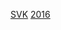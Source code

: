 {{National squad
 | name      = 2016年歐洲國家盃斯洛伐克參賽名單
 | bg        = #0B4EA2
 | fg        = white
 | bordercolor = #EE1C25
 | country   = 斯洛伐克
 | comp link   = 2016年歐洲足球錦標賽
 | comp        = 2016年-{zh-hans:欧洲足球锦标赛;zh-hk:歐洲國家盃;zh-tw:歐洲足球錦標賽;}-
 | p1        = [[扬·穆哈|-{zh-hans:穆哈;zh-hk:穆查;zh-tw:穆查;}-]]
 | p2        = [[彼得·柏卡歷克|-{zh-hans:佩卡里克;zh-hk:柏卡歷克;zh-tw:佩卡里克;}-]]
 | p3        = [[馬田·史基泰爾|-{zh-hans:什克特尔;zh-hk:史基泰爾;zh-tw:斯科特爾;}-]] [[File:Captain sports.svg|10px|link=隊長 (足球)|alt=队长]]
 | p4        = [[扬·杜里卡|-{zh-hans:杜里卡;zh-hk:杜力卡;zh-tw:杜力卡;}-]]
 | p5        = [[羅拔·基安巴|-{zh-hans:真贝尔;zh-hk:基安巴}-]]
 | p6        = [[揚·格雷古什|-{zh-hans:格雷古什;zh-hk:基古斯;zh-tw:格雷古什;}-]]
 | p7        = [[弗拉迪米尔·魏斯 (1989年)|-{zh-hans:魏斯;zh-hk:韋斯;zh-tw:魏斯;}-]]
 | p8        = [[安德烈·杜達|杜達]]
 | p9        = [[斯坦尼斯拉夫·塞斯塔克|-{zh-hans:谢斯塔克;zh-hk:施斯達克}-]]
 | p10       = [[米罗斯拉夫·斯托赫|-{zh-hans:斯托赫;zh-hk:史杜治;zh-tw:斯托奇;}-]]
 | p11       = [[亞當·涅梅茨|-{zh-hans:涅梅茨;zh-hk:尼米錫}-]]
 | p12       = [[揚·諾沃塔|-{zh-hans:诺沃塔;zh-hk:路禾達;zh-tw:諾沃塔;}-]]
 | p13       = [[帕特里克·赫羅索夫斯基|-{zh-hans:赫罗绍夫斯基;zh-hk:夏洛蘇夫斯基;zh-tw:赫羅索夫斯基;}-]]
 | p14       = [[米兰·什克里尼亚尔|-{zh-hans:什克里尼亚尔;zh-hk:史堅尼亞}-]]
 | p15       = [[托馬斯·胡博坎|-{zh-hans:胡博坎;zh-hk:侯保根}-]]
 | p16       = [[科内爾·薩拉塔|-{zh-hans:绍拉陶;zh-hk:沙拉達}-]]
 | p17       = [[馬歷·咸錫|-{zh-hans:哈姆西克;zh-hk:咸錫;zh-tw:漢西克;}-]]
 | p18       = [[杜桑·斯文托|-{zh-hans:什文托;zh-hk:施雲圖;zh-tw:斯文托;}-]]
 | p19       = [[尤拉伊·库茨卡|-{zh-hans:库茨卡; zh-hk:古斯卡}-]]
 | p20       = [[羅伯特·馬克|馬克]]
 | p21       = [[米夏爾·杜里什|-{zh-hans:久里什;zh-hk:杜利斯}-]]
 | p22       = [[維克托·佩科夫斯基|-{zh-hans:佩乔夫斯基;zh-hk:比高夫斯基}-]]
 | p23       = [[馬圖斯·科扎契克|-{zh-hans:科扎契克;zh-hk:高沙錫}-]]
 | coach     = {{le|扬·科扎克|Ján Kozák (footballer, born 1954)|-{zh-hans:科扎克;zh-hk:高錫克}-}}
}}<noinclude>[[Category:2016年欧洲足球锦标赛参赛名单模板|SVK]]
[[Category:斯洛伐克国家足球队模板|2016]]
</noinclude>